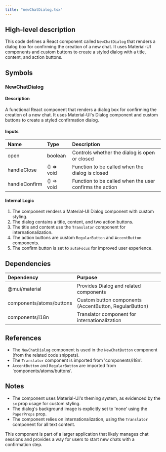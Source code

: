```yaml
---
title: "newChatDialog.tsx"
---
```


## High-level description
This code defines a React component called `NewChatDialog` that renders a dialog box for confirming the creation of a new chat. It uses Material-UI components and custom buttons to create a styled dialog with a title, content, and action buttons.

## Symbols

### NewChatDialog
#### Description
A functional React component that renders a dialog box for confirming the creation of a new chat. It uses Material-UI's Dialog component and custom buttons to create a styled confirmation dialog.

#### Inputs
| Name | Type | Description |
|:-----|:-----|:------------|
| open | boolean | Controls whether the dialog is open or closed |
| handleClose | () =&gt; void | Function to be called when the dialog is closed |
| handleConfirm | () =&gt; void | Function to be called when the user confirms the action |

#### Internal Logic
1. The component renders a Material-UI Dialog component with custom styling.
2. The dialog contains a title, content, and two action buttons.
3. The title and content use the `Translator` component for internationalization.
4. The action buttons are custom `RegularButton` and `AccentButton` components.
5. The confirm button is set to `autoFocus` for improved user experience.

## Dependencies
| Dependency | Purpose |
|:-----------|:--------|
| @mui/material | Provides Dialog and related components |
| components/atoms/buttons | Custom button components (AccentButton, RegularButton) |
| components/i18n | Translator component for internationalization |

## References
- The `NewChatDialog` component is used in the `NewChatButton` component (from the related code snippets).
- The `Translator` component is imported from 'components/i18n'.
- `AccentButton` and `RegularButton` are imported from 'components/atoms/buttons'.

## Notes
- The component uses Material-UI's theming system, as evidenced by the `sx` prop usage for custom styling.
- The dialog's background image is explicitly set to 'none' using the `PaperProps` prop.
- The component relies on internationalization, using the `Translator` component for all text content.

This component is part of a larger application that likely manages chat sessions and provides a way for users to start new chats with a confirmation step.